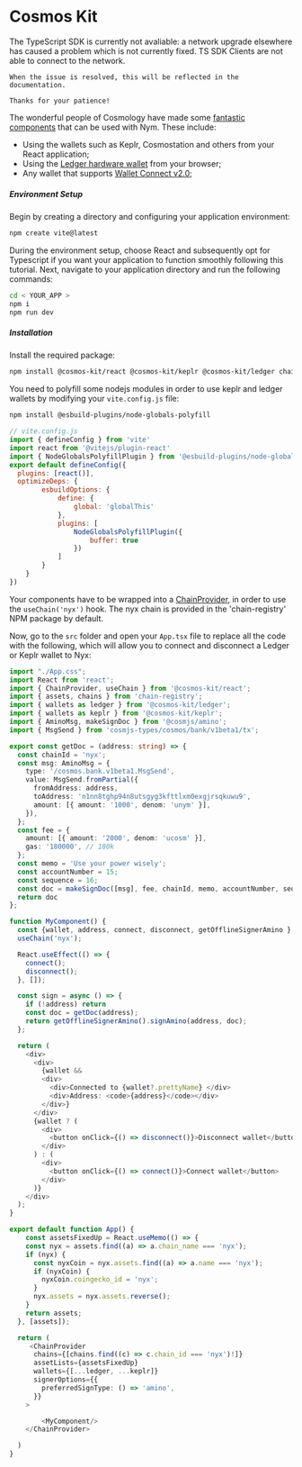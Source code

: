 
# Cosmos Kit

<Callout type="error">
    The TypeScript SDK is currently not avaliable: a network upgrade elsewhere has caused a problem which is not currently fixed. TS SDK Clients are not able to connect to the network.

    When the issue is resolved, this will be reflected in the documentation.

    Thanks for your patience!
</Callout>

The wonderful people of Cosmology have made some [fantastic components](https://cosmoskit.com/) that can be used with
Nym. These include:

- Using the wallets such as Keplr, Cosmostation and others from your React application;
- Using the [Ledger hardware wallet](https://docs.cosmoskit.com/integrating-wallets/ledger) from your browser;
- Any wallet that supports [Wallet Connect v2.0](https://docs.cosmoskit.com/integrating-wallets/adding-new-wallets);

##### Environment Setup
Begin by creating a directory and configuring your application environment:

```bash
npm create vite@latest
```

During the environment setup, choose React and subsequently opt for Typescript if you want your application to function smoothly following this tutorial. Next, navigate to your application directory and run the following commands:
```bash
cd < YOUR_APP >
npm i
npm run dev
```

##### Installation
Install the required package:
```bash
npm install @cosmos-kit/react @cosmos-kit/keplr @cosmos-kit/ledger chain-registry
```

You need to polyfill some nodejs modules in order to use keplr and ledger wallets by modifying your `vite.config.js` file:
```bash
npm install @esbuild-plugins/node-globals-polyfill
```

```js
// vite.config.js
import { defineConfig } from 'vite'
import react from '@vitejs/plugin-react'
import { NodeGlobalsPolyfillPlugin } from '@esbuild-plugins/node-globals-polyfill'
export default defineConfig({
  plugins: [react()],
  optimizeDeps: {
        esbuildOptions: {
            define: {
                global: 'globalThis'
            },
            plugins: [
                NodeGlobalsPolyfillPlugin({
                    buffer: true
                })
            ]
        }
    }
})
```

Your components have to be wrapped into a [ChainProvider](https://docs.cosmoskit.com/chain-provider),
in order to use the `useChain('nyx')` hook. The nyx chain is provided in the 'chain-registry' NPM package by default.

Now, go to the `src` folder and open your `App.tsx` file to replace all the code with the following, which will allow you to connect and disconnect a Ledger or Keplr wallet to Nyx:

```ts
import "./App.css";
import React from 'react';
import { ChainProvider, useChain } from '@cosmos-kit/react';
import { assets, chains } from 'chain-registry';
import { wallets as ledger } from '@cosmos-kit/ledger';
import { wallets as keplr } from '@cosmos-kit/keplr';
import { AminoMsg, makeSignDoc } from '@cosmjs/amino';
import { MsgSend } from 'cosmjs-types/cosmos/bank/v1beta1/tx';

export const getDoc = (address: string) => {
  const chainId = 'nyx';
  const msg: AminoMsg = {
    type: '/cosmos.bank.v1beta1.MsgSend',
    value: MsgSend.fromPartial({
      fromAddress: address,
      toAddress: 'n1nn8tghp94n8utsgyg3kfttlxm0exgjrsqkuwu9',
      amount: [{ amount: '1000', denom: 'unym' }],
    }),
  };
  const fee = {
    amount: [{ amount: '2000', denom: 'ucosm' }],
    gas: '180000', // 180k
  };
  const memo = 'Use your power wisely';
  const accountNumber = 15;
  const sequence = 16;
  const doc = makeSignDoc([msg], fee, chainId, memo, accountNumber, sequence);
  return doc
};

function MyComponent() {
  const {wallet, address, connect, disconnect, getOfflineSignerAmino } =
  useChain('nyx');

  React.useEffect(() => {
    connect();
    disconnect();
  }, []);

  const sign = async () => {
    if (!address) return
    const doc = getDoc(address);
    return getOfflineSignerAmino().signAmino(address, doc);
  };

  return (
    <div>
      <div>
        {wallet &&
        <div>
          <div>Connected to {wallet?.prettyName} </div>
          <div>Address: <code>{address}</code></div>
        </div>}
      </div>
      {wallet ? (
        <div>
          <button onClick={() => disconnect()}>Disconnect wallet</button>
        </div>
      ) : (
        <div>
          <button onClick={() => connect()}>Connect wallet</button>
        </div>
      )}
    </div>
  );
}

export default function App() {
    const assetsFixedUp = React.useMemo(() => {
    const nyx = assets.find((a) => a.chain_name === 'nyx');
    if (nyx) {
      const nyxCoin = nyx.assets.find((a) => a.name === 'nyx');
      if (nyxCoin) {
        nyxCoin.coingecko_id = 'nyx';
      }
      nyx.assets = nyx.assets.reverse();
    }
    return assets;
  }, [assets]);

  return (
     <ChainProvider
      chains={[chains.find((c) => c.chain_id === 'nyx')!]}
      assetLists={assetsFixedUp}
      wallets={[...ledger, ...keplr]}
      signerOptions={{
        preferredSignType: () => 'amino',
      }}
    >

        <MyComponent/>
    </ChainProvider>

  )
}
```
